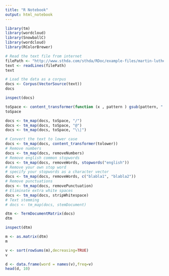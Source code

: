 ```yaml
---
title: "R Notebook"
output: html_notebook
---
```


```r
library(tm)
library(wordcloud)
library(SnowballC)
library(wordcloud)
library(RColorBrewer)
```

```r
# Read the text file from internet
filePath <- "http://www.sthda.com/sthda/RDoc/example-files/martin-luther-king-i-have-a-dream-speech.txt"
text <- readLines(filePath)
text
```

```r
# Load the data as a corpus
docs <- Corpus(VectorSource(text))
docs
```

```r
inspect(docs)
```

```r
toSpace <- content_transformer(function (x , pattern ) gsub(pattern, " ", x))
toSpace
```

```r
docs <- tm_map(docs, toSpace, "/")
docs <- tm_map(docs, toSpace, "@")
docs <- tm_map(docs, toSpace, "\\|")
```

```r
# Convert the text to lower case
docs <- tm_map(docs, content_transformer(tolower))
# Remove numbers
docs <- tm_map(docs, removeNumbers)
# Remove english common stopwords
docs <- tm_map(docs, removeWords, stopwords("english"))
# Remove your own stop word
# specify your stopwords as a character vector
docs <- tm_map(docs, removeWords, c("blabla1", "blabla2")) 
# Remove punctuations
docs <- tm_map(docs, removePunctuation)
# Eliminate extra white spaces
docs <- tm_map(docs, stripWhitespace)
# Text stemming
# docs <- tm_map(docs, stemDocument)

```

```r
dtm <- TermDocumentMatrix(docs)
dtm
```


```r
inspect(dtm)
```

```r
m <- as.matrix(dtm)
m
```

```r
v <- sort(rowSums(m),decreasing=TRUE)
v
```

```r
d <- data.frame(word = names(v),freq=v)
head(d, 10)
```